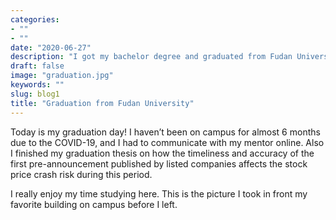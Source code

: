 ```yaml
---
categories:
- ""
- ""
date: "2020-06-27"
description: "I got my bachelor degree and graduated from Fudan University in 2020."
draft: false
image: "graduation.jpg"
keywords: ""
slug: blog1
title: "Graduation from Fudan University"
---
```


Today is my graduation day! I haven't been on campus for almost 6 months due to the COVID-19, and I had to communicate with my mentor online. Also I finished my graduation thesis on how the timeliness and accuracy of the first pre-announcement published by listed companies affects the stock price crash risk during this period. 

I really enjoy my time studying here. This is the picture I took in front my favorite building on campus before I left.